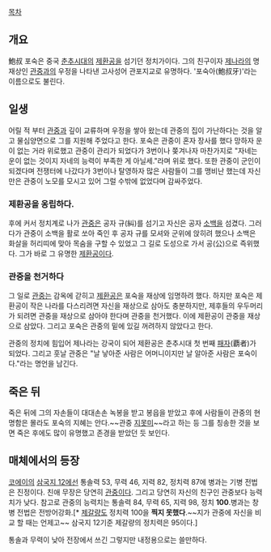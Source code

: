 [[목차]]

== 개요 ==
鮑叔
포숙은 중국 [[춘추시대]]의 [[제환공]]을 섬기던 정치가이다. 그의 친구이자 [[제나라#s-1.2|제나라]]의 명재상인 [[관이오|관중]]과의 우정을 나타낸 고사성어 관포지교로 유명하다. '포숙아(鮑叔牙)'라는 이름으로도 불린다.

== 일생 ==
어릴 적 부터 [[관이오|관중]]과 깊이 교류하며 우정을 쌓아 왔는데 관중의 집이 가난하다는 것을 알고 물심양면으로 그를 지원해 주었다고 한다. 포숙은 관중이 혼자 장사를 했다 망하자 운이 없는 거라 위로했고 관중이 관리가 되었다가 3번이나 쫒겨나자 마찬가지로 "자네는 운이 없는 것이지 자네의 능력이 부족한 게 아닐세."라며 위로 했다. 또한 관중이 군인이 되겠다며 전쟁터에 나갔다가 3번이나 탈영하자 많은 사람들이 그를 맹비난 했는데 자신만은 관중이 노모를 모시고 있어 그럴 수밖에 없었다며 감싸주었다.

=== 제환공을 옹립하다. ===
후에 커서 정치계로 나가 [[관이오|관중]]은 공자 규(糾)를 섬기고 자신은 공자 [[제환공|소백]]을 섬겼다. 그러다가 관중이 소백을 활로 쏘아 죽인 후 공자 규를 모셔와 군위에 앉히려 했으나 소백은 화살을 허리띠에 맞아 목숨을 구할 수 있었고 그 길로 도성으로 가서 공(公)으로 즉위했다. 그가 바로 그 유명한 [[제환공]]이다. 

=== 관중을 천거하다 ===
그 일로 [[관이오|관중]]는 감옥에 갇히고 [[제환공]]은 포숙을 재상에 임명하려 했다. 하지만 포숙은 제환공이 작은 나라를 다스리려면 자신을 재상으로 삼아도 충분하지만, 제후들의 우두머리가 되려면 관중을 재상으로 삼아야 한다며 관중을 천거했다. 이에 제환공이 관중을 재상으로 삼았다. 그리고 포숙은 관중의 밑에 있길 꺼려하지 않았다고 한다.

관중의 정치에 힘입어 제나라는 강국이 되어 제환공은 춘추시대 첫 번째 [[패자#s-2|패자]](覇者)가 되었다. 그리고 훗날 관중은 "날 낳아준 사람은 어머니이지만 날 알아준 사람은 포숙이다."라는 명언을 남긴다.

== 죽은 뒤 ==
죽은 뒤에 그의 자손들이 대대손손 녹봉을 받고 봉읍을 받았고 후에 사람들이 관중의 현명함은 몰라도 포숙의 지혜는 안다.~~관중 [[지못미]]~~라고 하는 등 그를 칭송한 것을 보면 죽은 후에도 많이 유명했고 존경을 받았던 듯 보인다.

== 매체에서의 등장 ==
[[코에이]]의 [[삼국지 12]]에선 통솔력 53, 무력 46, 지력 82, 정치력 87에 병과는 기병 전법은 진정이다. 친애 무장은 당연히 [[관이오|관중]]이다. 그리고 당연히 자신의 친구인 관중보다 능력치가 낮다. 참고로 관중의 능력치는 통솔력 84, 무력 65, 지력 98, 정치 '''100'''.병과는 창병 전법은 전방어강화.[* [[제갈량]]도 정치력 100을 '''찍지 못했다'''.~~지가 관중에 자신을 비교 할 때는 언제고~~ 삼국지 12기준 제갈량의 정치력은 95이다.]

통솔과 무력이 낮아 전장에서 쓰긴 그렇지만 내정용으로는 쓸만하다.
